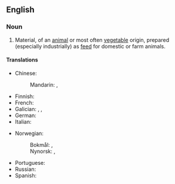 ==English==

===Noun===
{{en-noun|~}}

# Material, of an [[animal]] or most often [[vegetable]] origin, prepared (especially industrially) as [[feed]] for domestic or farm animals.

====Translations====
{{trans-top|material prepared as feed for domestic or farm animals}}
* Chinese:
*: Mandarin: {{t+|cmn|飼料}}, {{t+|cmn|饲料|tr=sìliào}}
* Finnish: {{t+|fi|rehu}}
* French: {{t-needed|fr}}
* Galician: {{t|gl|penso|m}}, {{t|gl|mastullada|f}}, {{t|gl|empallada|f}}
* German: {{t-needed|de}}
* Italian: {{t+|it|mangime}}
{{trans-mid}}
* Norwegian:
*: Bokmål: {{t|nb|dyrefor|n}}, {{t|nb|dyrefôr|n}}
*: Nynorsk: {{t|nn|dyrefor|n}}, {{t|nn|dyrefôr|n}}
* Portuguese: {{t+|pt|ração|f}}
* Russian: {{t-needed|ru}}
* Spanish: {{t+|es|pienso|m}}
{{trans-bottom}}